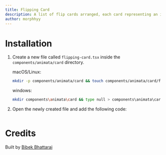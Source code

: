 ```yaml
---
title: Flipping Card
description: A list of flip cards arranged, each card representing an item or concept. Hovering on a card flips it to reveal additional details.
author: morphhyy
---
```


<ComponentPreview name="card-flipping-card--docs" />

# Installation

1. Create a new file called `flipping-card.tsx` inside the `components/animata/card` directory.

   macOS/Linux:

   ```bash
   mkdir -p components/animata/card && touch components/animata/card/flipping-card.tsx
   ```

   windows:

   ```bash
   mkdir components\animata\card && type null > components\animata\card\flipping-card.tsx
   ```

2. Open the newly created file and add the following code:

   ```jsx file=<rootDir>/animata/card/flipping-card.tsx

   ```

# Credits

Built by [Bibek Bhattarai](https://github.com/morphhyy)
